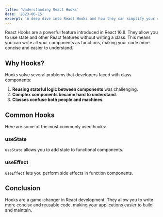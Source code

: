```yaml
---
title: 'Understanding React Hooks'
date: '2023-06-15'
excerpt: 'A deep dive into React Hooks and how they can simplify your code.'
---
```


React Hooks are a powerful feature introduced in React 16.8. They allow you to use state and other React features without writing a class. This means you can write all your components as functions, making your code more concise and easier to understand.

## Why Hooks?

Hooks solve several problems that developers faced with class components:

1. **Reusing stateful logic between components** was challenging.
2. **Complex components became hard to understand**.
3. **Classes confuse both people and machines**.

## Common Hooks

Here are some of the most commonly used hooks:

### useState

`useState` allows you to add state to functional components.

### useEffect

`useEffect` lets you perform side effects in function components.

## Conclusion

Hooks are a game-changer in React development. They allow you to write more concise and reusable code, making your applications easier to build and maintain.

